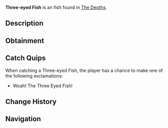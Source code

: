 {{FishInfobox
|image          = Three-eyed Fish.png
|rarity         = Unusual
|sea            = First Sea
|location       = [[The Depths]]
|sublocation    = 
|sources        = Fishing Rod
|radar_location = 
|xp             = 55
|weather        = 
|time           = Night
|season         = 
|bait           = Seaweed
|base_weight    = 6
|base_value     = 200
|weight_range   = 4
|base_chance    = 40
|base_resil     = 70
}}
'''Three-eyed Fish''' is an {{Rarity|Unusual}} fish found in [[The Depths]].

== Description ==
{{Description|A mutant fish with three glowing eyes, sleek scales, and a bizarre, eerie charm.|Bestiary Entry}}

== Obtainment ==
{{Description|Swims during the dark night and underwater ruins.|Bestiary Hint}}
{{Fish Availability|
The Depths
The Depths/Absolute Darkness
|top_rods      = 
Krampus's Rod\258231.33\359769.54;
Magma Rod\249538.44\347658.55;
Plastic Rod\227986.81\317636.38;
Fast Rod\183099.3\400031.93;
Buddy Bond Rod\169305.8\348101.43;
Flimsy Rod\146688.35\602927.05;
Training Rod\93919.85\455894.14;
Fischer's Rod\162612.88\355273.59;
Heaven's Rod\105554.95\299792.29;
Astralhook Rod\128633.82\227059.58;
Ethereal Prism Rod\128311.08\199306.9;
Seraphic Rod\124700.71\94263.53;
No-Life Rod\124139.02\94997.2;
Free Spirit Rod\122787.05\89037.43;
Challenger's Rod\119691.67\93641.2;
Trident Rod\119113.29\84587.44;
Rod Of The Forgotten Fang\116977.25\86083.62;
Blazebringer Rod\110785.39\85614.29;
Rod Of The Depths\105705.32\78198.73;
Zeus Rod\104474.02\80352.44;
Verdant Shear Rod\103229.21\80574.2;
Rod Of The Exalted One\103172.25\90059.17;
Depthseeker Rod\94587.63\73591.31;
Avalanche Rod\85485.97\65980.18;
Volcanic Rod\84740.41\60978.84;
Steady Rod\45155.86\28306.77
|recommended   = Ethereal Prism Rod
}}

== Catch Quips ==
When catching a Three-eyed Fish, the player has a chance to make one of the following exclamations:
* Woah! The Three Eyed Fish!

== Change History ==
{{Change History|{{subst:Current Version}}}}

== Navigation ==
{{Fish Navbox|The Depths}}